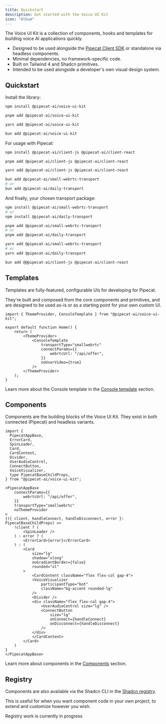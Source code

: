 ```yaml
---
title: Quickstart
description: Get started with the Voice UI Kit
icon: "Album"
---
```


The Voice UI Kit is a collection of components, hooks and templates for building voice AI applications quickly.

- Designed to be used alongside the [Pipecat Client SDK](https://docs.pipecat.ai/client/introduction) or standalone via headless components.
- Minimal dependencies, no framework-specific code.
- Built on Tailwind 4 and Shadcn primitives.
- Intended to be used alongside a developer's own visual design system.


## Quickstart

Install the library:

```bash tab="npm"
npm install @pipecat-ai/voice-ui-kit
```

```bash tab="pnpm"
pnpm add @pipecat-ai/voice-ui-kit
```

```bash tab="yarn"
yarn add @pipecat-ai/voice-ui-kit
```

```bash tab="bun"
bun add @pipecat-ai/voice-ui-kit
```

For usage with Pipecat:

```bash tab="npm"
npm install @pipecat-ai/client-js @pipecat-ai/client-react
```

```bash tab="pnpm"
pnpm add @pipecat-ai/client-js @pipecat-ai/client-react
```

```bash tab="yarn"
yarn add @pipecat-ai/client-js @pipecat-ai/client-react
```

```bash tab="bun"
bun add @pipecat-ai/small-webrtc-transport 
# or
bun add @pipecat-ai/daily-transport
```

And finally, your chosen transport package:

```bash tab="npm"
npm install @pipecat-ai/small-webrtc-transport 
# or
npm install @pipecat-ai/daily-transport
```

```bash tab="pnpm"
pnpm add @pipecat-ai/small-webrtc-transport 
# or
pnpm add @pipecat-ai/daily-transport
```

```bash tab="yarn"
yarn add @pipecat-ai/small-webrtc-transport 
# or
yarn add @pipecat-ai/daily-transport
```

```bash tab="bun"
bun add @@pipecat-ai/client-js @pipecat-ai/client-react
```

## Templates

Templates are fully-featured, configurable UIs for developing for Pipecat.

They're built and composed from the core components and primitives, and are designed to be used as-is or as a starting point for your own custom UI.


```tsx title="Console template" lineNumbers
import { ThemeProvider, ConsoleTemplate } from "@pipecat-ai/voice-ui-kit";

export default function Home() {
    return (
        <ThemeProvider>
            <ConsoleTemplate
                transportType="smallwebrtc"
                connectParams={{
                    webrtcUrl: "/api/offer", 
                }}
                noUserVideo={true}
            />
        </ThemeProvider>
    );
}
```

Learn more about the Console template in the [Console template](/templates/console) section.


## Components

Components are the building blocks of the Voice UI Kit. They exist in both connected (Pipecat) and headless variants. 

```tsx title="App.tsx" lineNumbers
import {
  PipecatAppBase,
  ErrorCard,
  SpinLoader,
  Card,
  CardContent,
  Divider,
  UserAudioControl,
  ConnectButton,
  VoiceVisualizer,
  type PipecatBaseChildProps,
} from "@pipecat-ai/voice-ui-kit";

<PipecatAppBase
    connectParams={{
        webrtcUrl: "/api/offer",
    }}
    transportType="smallwebrtc"
    noThemeProvider
>
{({ client, handleConnect, handleDisconnect, error }: PipecatBaseChildProps) =>
    !client ? (
        <SpinLoader />
    ) : error ? (
        <ErrorCard>{error}</ErrorCard>
    ) : (
        <Card
            size="lg"
            shadow="xlong"
            noGradientBorder={false}
            rounded="xl"
        >
            <CardContent className="flex flex-col gap-4">
            <VoiceVisualizer
                participantType="bot"
                className="bg-accent rounded-lg"
            />
            <Divider />
            <div className="flex flex-col gap-4">
                <UserAudioControl size="lg" />
                <ConnectButton
                    size="lg"
                    onConnect={handleConnect}
                    onDisconnect={handleDisconnect}
                />
            </div>
            </CardContent>
        </Card>
    )
}
</PipecatAppBase>
```

Learn more about components in the [Components](/components/overview) section.


## Registry

Components are also available via the Shadcn CLI in the [Shadcn registry](https://ui.shadcn.com/docs/registry).

This is useful for when you want component code in your own project, to extend and customize however you wish.

<Callout>
  Registry work is currently in progress
</Callout>

